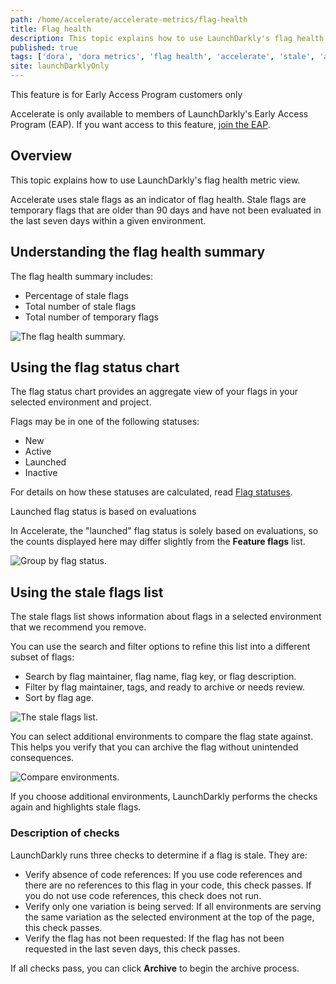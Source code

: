 ```yaml
---
path: /home/accelerate/accelerate-metrics/flag-health
title: Flag health
description: This topic explains how to use LaunchDarkly's flag health metric view.
published: true
tags: ['dora', 'dora metrics', 'flag health', 'accelerate', 'stale', 'archive']
site: launchDarklyOnly
---
```


<Callout intent="info">
<CalloutTitle>This feature is for Early Access Program customers only</CalloutTitle>
<CalloutDescription>

Accelerate is only available to members of LaunchDarkly's Early Access Program (EAP). If you want access to this feature, [join the EAP](https://launchdarkly.com/eap).

</CalloutDescription>
</Callout>

## Overview

This topic explains how to use LaunchDarkly's flag health metric view.

Accelerate uses stale flags as an indicator of flag health. Stale flags are temporary flags that are older than 90 days and have not been evaluated in the last seven days within a given environment.

## Understanding the flag health summary

The flag health summary includes:

- Percentage of stale flags
- Total number of stale flags
- Total number of temporary flags

![The flag health summary.](accelerate-flag-health-summary.png)

## Using the flag status chart

The flag status chart provides an aggregate view of your flags in your selected environment and project. 

Flags may be in one of the following statuses: 

* New
* Active
* Launched
* Inactive

For details on how these statuses are calculated, read [Flag statuses](/home/code/flag-status/#using-the-flag-status-indicator).

<Callout intent="info">
<CalloutTitle>Launched flag status is based on evaluations</CalloutTitle>
<CalloutDescription>

In Accelerate, the "launched" flag status is solely based on evaluations, so the counts displayed here may differ slightly from the **Feature flags** list. 

</CalloutDescription>
</Callout>

![Group by flag status.](accelerate-flag-status.png)

## Using the stale flags list

The stale flags list shows information about flags in a selected environment that we recommend you remove.

You can use the search and filter options to refine this list into a different subset of flags:
- Search by flag maintainer, flag name, flag key, or flag description.
- Filter by flag maintainer, tags, and ready to archive or needs review.
- Sort by flag age.

![The stale flags list.](accelerate-flag-health-stale-flag-list.png)

You can select additional environments to compare the flag state against. This helps you verify that you can archive the flag without unintended consequences.

![Compare environments.](accelerate-flag-health-compare-env.png)

If you choose additional environments, LaunchDarkly performs the checks again and highlights stale flags.

### Description of checks

LaunchDarkly runs three checks to determine if a flag is stale. They are:

- Verify absence of code references: If you use code references and there are no references to this flag in your code, this check passes. If you do not use code references, this check does not run.
- Verify only one variation is being served: If all environments are serving the same variation as the selected environment at the top of the page, this check passes.
- Verify the flag has not been requested: If the flag has not been requested in the last seven days, this check passes.

If all checks pass, you can click **Archive** to begin the archive process.
